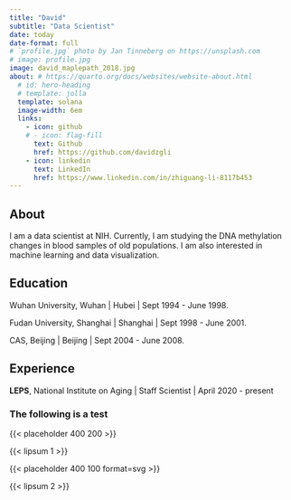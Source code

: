 ```yaml
---
title: "David"
subtitle: "Data Scientist"
date: today
date-format: full
# `profile.jpg` photo by Jan Tinneberg on https://unsplash.com
# image: profile.jpg
image: david_maplepath_2018.jpg
about: # https://quarto.org/docs/websites/website-about.html
  # id: hero-heading
  # template: jolla
  template: solana
  image-width: 6em
  links:
    - icon: github
    # - icon: flag-fill
      text: Github
      href: https://github.com/davidzgli
    - icon: linkedin
      text: LinkedIn
      href: https://www.linkedin.com/in/zhiguang-li-8117b453
---
```


## About

I am a data scientist at NIH. Currently, I am studying the DNA methylation changes in blood samples of old populations. I am also interested in machine learning and data visualization.

<!-- :::{#hero-heading} -->

## Education


Wuhan University, Wuhan    \| Hubei    \| Sept 1994 - June 1998.

Fudan University, Shanghai \| Shanghai \| Sept 1998 - June 2001.

CAS, Beijing               \| Beijing  \| Sept 2004 - June 2008.


## Experience

**LEPS**, National Institute on Aging \| Staff Scientist \| April 2020 - present

<!-- ::: -->

### The following is a test

{{< placeholder 400 200 >}}

{{< lipsum 1 >}}

{{< placeholder 400 100 format=svg >}}

{{< lipsum 2 >}}

